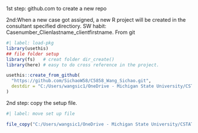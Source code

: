 
1st step: github.com to create a new repo


2nd:When a new case got assigned, a new R project will be created in the consultant specified directiory. SW habit: Casenumber_Clienlastname_clientfirstname. From git

```{r}
#| label: load-pkg
library(usethis)
## file folder setup
library(fs)   # creat folder dir_create()
library(here) # easy to do cross reference in the project.


```


```{r}
usethis::create_from_github(
  "https://github.com/SichaoW58/C5858_Wang_Sichao.git",
  destdir = "C:/Users/wangsic1/OneDrive - Michigan State University/CSTAT main/2023 Summer/Case/"
)
```
2nd step: copy the setup file.

```{r}
#| label: move set up file

file_copy("C:/Users/wangsic1/OneDrive - Michigan State University/CSTAT main/Template/2nd_Set up folders_8_7_2023.qmd", "C:/Users/wangsic1/OneDrive - Michigan State University/CSTAT main/2023 Summer/Case/C5858_Wang_Sichao", overwrite = FALSE)

```
